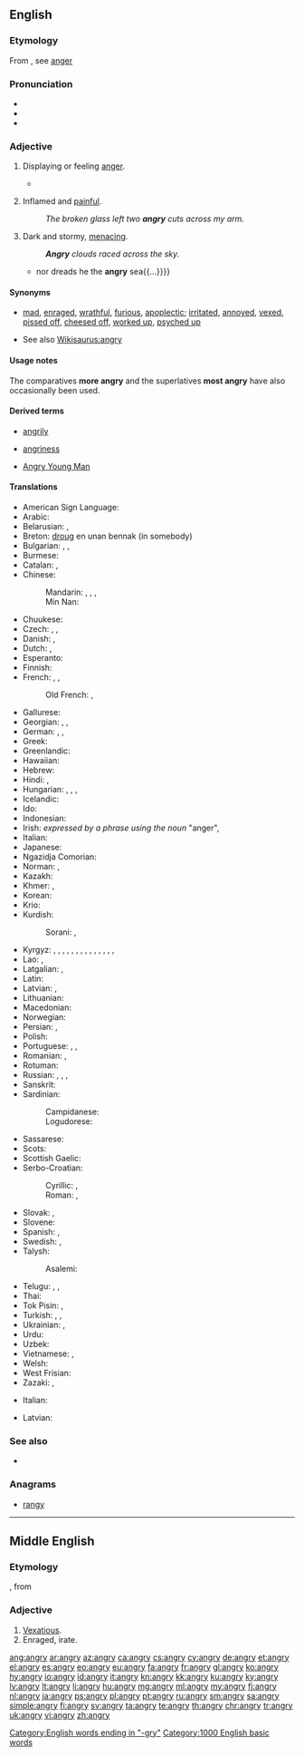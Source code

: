 ==English==

===Etymology===
From {{etyl|enm|en}}, see [[anger]]

===Pronunciation===
* {{IPA|/ˈæŋ.ɡri/|lang=en}}
* {{audio|en-us-angry.ogg|Audio (US)|lang=en}}
* {{rhymes|æŋɡri|lang=en}}

===Adjective===
{{en-adj|er}}

# Displaying or feeling [[anger]].
#: {{ux|en|His face became '''angry'''.}}
#: {{ux|en|An '''angry''' mob started looting the warehouse.}}
#* {{quote-book|year=1898|author={{w|Winston Churchill (novelist)|Winston Churchill}}
|title={{w|The Celebrity}}|chapter=5
|passage=Then we relapsed into a discomfited silence, and wished we were anywhere else. But Miss Thorn relieved the situation by laughing aloud, and with such a hearty enjoyment that instead of getting '''angry''' and more mortified we began to laugh ourselves, and instantly felt better.}}
# {{label|en|said about a wound or a rash}} Inflamed and [[painful]].
#: ''The broken glass left two '''angry''' cuts across my arm.''
# {{label|en|figuratively|said about the elements, like the sky or the sea}} Dark and stormy, [[menacing]].
#: '''''Angry''' clouds raced across the sky.''
#* {{quote-book|1756|{{w|Christopher Smart}}|3=[http://books.google.com/books?id=fnpYmCFiZlcC The Book of the Epodes]|chapter=Ode II|by={{w|Horace}}
|passage={{...}}nor dreads he the '''angry''' sea{{...}}}}

====Synonyms====
* {{sense|displaying anger}} [[mad]], [[enraged]], [[wrathful]], [[furious]], [[apoplectic]]; [[irritated]], [[annoyed]], [[vexed]], [[pissed off]], [[cheesed off]], [[worked up]], [[psyched up]]
* See also [[Wikisaurus:angry]]

====Usage notes====
The comparatives '''more angry''' and the superlatives '''most angry''' have also occasionally been used.



====Derived terms====
{{top3}}
* [[angrily]]
{{mid3}}
* [[angriness]]
{{mid3}}
* [[Angry Young Man]]
{{bottom}}

====Translations====
{{trans-top|displaying anger}}
* American Sign Language: {{t|ase|Claw5@NearNose-PalmBack}}
* Arabic: {{t|ar|غَاضِب}}
* Belarusian: {{t|be|сярдзі́ты|sc=Cyrl}}, {{t|be|злы|sc=Cyrl}}
* Breton: [[droug]] en unan bennak (in somebody)
* Bulgarian: {{t+|bg|ядо́сан}}, {{t+|bg|разгне́вен}}, {{t+|bg|сърди́т}}
* Burmese: {{t+|my|စိတ်ဆိုး|sc=Mymr}}
* Catalan: {{t+|ca|enfadat}}, {{t+|ca|enutjat}}
* Chinese:
*: Mandarin: {{t+|cmn|恼怒|tr=nǎonù|sc=Hani}}, {{t+|cmn|忿怒|tr=fènnù|sc=Hani}}, {{t+|cmn|生氣|sc=Hani}}, {{t+|cmn|生气|tr=shēngqì|sc=Hani}}
*: Min Nan: {{t+|nan|受氣|tr=siū-khì|sc=Hans}}
* Chuukese: {{t|chk|song}}
* Czech: {{t|cs|rozhněvaný}}, {{t+|cs|rozzlobený}}, {{t|cs|zlostný}}
* Danish: {{t|da|vred}}, {{t+|da|sur}}
* Dutch: {{t+|nl|kwaad}}, {{t+|nl|boos}}
* Esperanto: {{t|eo|kolera}}
* Finnish: {{t+|fi|vihainen}}
* French: {{t+|fr|fâché|m}}, {{t+|fr|fâchée|f}}, {{t+|fr|en colère}}
*: Old French: {{t|fro|irié}}, {{t|fro|irous}}
* Gallurese: {{t|sdn|airatu}}
* Georgian: {{t+|ka|გაბრაზებული|sc=Geor}}, {{t|ka|გაჯავრებული|sc=Geor}}, {{t|ka|გაღიზიანებული|sc=Geor}}
* German: {{t+|de|böse}}, {{t+|de|verärgert}}, {{t+|de|zornig}}
* Greek: {{t+|el|θυμωμένος}}
* Greenlandic: {{t|kl|ninngappoq}}
* Hawaiian: {{t|haw|huhū}}
* Hebrew: {{t+|he|סר|tr=sar}}
* Hindi: {{t|hi|रूठा|tr=rūțhā}}, {{t|hi|क्रोधित|tr=krodhit}}
* Hungarian: {{t+|hu|haragos}}, {{t+|hu|dühös}}, {{t+|hu|mérges}}, {{t|hu|bősz}}
* Icelandic: {{t+|is|reiður}}
* Ido: {{t+|io|iracoza}}
* Indonesian: {{t+|id|marah}}
* Irish: ''expressed by a phrase using the noun'' {{t|ga|fearg|f}} "anger", {{t|ga|cochallach}}
* Italian: {{t+|it|arrabbiato}}
* Japanese: {{t+|ja|怒る|tr=おこった, okotta|alt=怒った|sc=Jpan}}
* Ngazidja Comorian: {{t|zdj|harimwa usiu}}
* Norman: {{t|nrf|dguffi}}, {{t|nrf|mârri}}
* Kazakh: {{t|kk|ашулы|sc=Cyrl}}
* Khmer: {{t+|km|ខឹង|tr=kʰəŋ|sc=Khmr}}, {{t|km|ដែលខឹង|tr=dael kʰəŋ|sc=Khmr}}
* Korean: {{t+|ko|화내다|alt=화난|sc=Kore}}
* Krio: {{t|kri|vex}}
* Kurdish:
*: Sorani: {{t|ku|توڕه‌|tr=ture|sc=ku-Arab}}, {{t+|ku|زیز|tr=ziz|sc=ku-Arab}}
{{trans-mid}}
* Kyrgyz: {{t+|ky|ачуулуу}}, {{t+|ky|каардуу}}, {{t+|ky|каарданган}}, {{t+|ky|ачуу}}, {{t+|ky|катуу}}, {{t+|ky|нааразы}}, {{t+|ky|ыраазы эмес}}, {{t+|ky|кыжырланган}}, {{t+|ky|кыжырлуу}}, {{t+|ky|жини келген}}, {{t+|ky|жинденген}}, {{t+|ky|жини келген}}, {{t+|ky|туталанган}}, {{t+|ky|ырайымсыз}},{{t|ky|штормдуу (аба ырайы}}
* Lao: {{t|lo|ຄຽດ|sc=Laoo}}, {{t|lo|ພິໂລດ|sc=Laoo}}
* Latgalian: {{t|ltg|sirdeigs}}, {{t|ltg|špetnys}}
* Latin: {{t|la|iratus}}
* Latvian: {{t|lv|dusmīgs}}, {{t+|lv|pikts}}
* Lithuanian: {{t+|lt|piktas}}
* Macedonian: {{t|mk|разгневен|sc=Cyrl}}
* Norwegian: {{t|no|sint}}
* Persian: {{t+|fa|خشمگین|tr=xašmgin|sc=fa-Arab}}, {{t+|fa|عصبانی|tr=asabâni|sc=fa-Arab}}
* Polish: {{t+|pl|zły}}
* Portuguese: {{t+|pt|raivoso|m}}, {{t|pt|raivosa|f}}, {{t+|pt|bravo}}
* Romanian: {{t+|ro|rău|m}}, {{t|ro|rea|f}}
* Rotuman: {{t|rtm|feke}}
* Russian: {{t+|ru|серди́тый}}, {{t+|ru|злой}}, {{t+|ru|разгне́ванный}}, {{qualifier|e.g. tone}} {{t+|ru|гне́вный}}
* Sanskrit: {{t|sa|कुपित|sc=Deva}}
* Sardinian:
*: Campidanese: {{t|sc|arrenegadu}}
*: Logudorese: {{t|sc|aghedadu}}
* Sassarese: {{t|sdc|affuttàdu}}
* Scots: {{t|sco|fasht}}
* Scottish Gaelic: {{t|gd|fiadhaich}}
* Serbo-Croatian:
*: Cyrillic: {{t|sh|гневан}}, {{t|sh|гњеван}}
*: Roman: {{t|sh|gnevan}}, {{t+|sh|gnjevan}}
* Slovak: {{t|sk|rozhnevaný}}, {{t|sk|zlostný}}
* Slovene: {{t+|sl|jezen}}
* Spanish: {{t+|es|enojado}}, {{t+|es|enfadado}}
* Swedish: {{t+|sv|arg}}, {{t+|sv|ilsken}}
* Talysh:
*: Asalemi: {{t|tly|عصبانی|tr=asebâni|sc=fa-Arab}}
* Telugu: {{t+|te|కోపం}}, {{t+|te|ఆగ్రహం}}, {{t+|te|క్రోధం}}
* Thai: {{t+|th|โกรธ|tr=gròht}}
* Tok Pisin: {{t|tpi|belihat}}, {{t|tpi|kros}}
* Turkish: {{t+|tr|kızgın}}, {{t+|tr|sinirli}}, {{t+|tr|asabi}}
* Ukrainian: {{t|uk|серди́тий|sc=Cyrl}}, {{t+|uk|злий|sc=Cyrl}}
* Urdu: {{t|ur|روٹھا|tr=rūțhā|sc=ur-Arab}}
* Uzbek: {{t+|uz|jahldor}}
* Vietnamese: {{t+|vi|giận}}, {{t+|vi|tức}}
* Welsh: {{t+|cy|blin}}
* West Frisian: {{t|fy|lilk}}
* Zazaki: {{t|zza|har}}, {{t|zza|fahs}}
{{trans-bottom}}

{{trans-top|inflamed and painful}}
* Italian: {{t+|it|infiammato}}
{{trans-mid}}
* Latvian: {{t|lv|iekaisis}}
{{trans-bottom}}

===See also===
* {{pedialite|Anger}}

===Anagrams===
* [[rangy#English|rangy]]

[[Category:English words ending in "-gry"]]

[[Category:1000 English basic words]]

----

==Middle English==

===Etymology===
{{suffix|anger|y|lang=enm}}, from {{etyl|non|enm}} {{m|non|angr||affliction, sorrow}}

===Adjective===
{{head|enm|adjective}}

# [[vexatious|Vexatious]].
# Enraged, irate.

[[ang:angry]]
[[ar:angry]]
[[az:angry]]
[[ca:angry]]
[[cs:angry]]
[[cy:angry]]
[[de:angry]]
[[et:angry]]
[[el:angry]]
[[es:angry]]
[[eo:angry]]
[[eu:angry]]
[[fa:angry]]
[[fr:angry]]
[[gl:angry]]
[[ko:angry]]
[[hy:angry]]
[[io:angry]]
[[id:angry]]
[[it:angry]]
[[kn:angry]]
[[kk:angry]]
[[ku:angry]]
[[ky:angry]]
[[lv:angry]]
[[lt:angry]]
[[li:angry]]
[[hu:angry]]
[[mg:angry]]
[[ml:angry]]
[[my:angry]]
[[fj:angry]]
[[nl:angry]]
[[ja:angry]]
[[ps:angry]]
[[pl:angry]]
[[pt:angry]]
[[ru:angry]]
[[sm:angry]]
[[sa:angry]]
[[simple:angry]]
[[fi:angry]]
[[sv:angry]]
[[ta:angry]]
[[te:angry]]
[[th:angry]]
[[chr:angry]]
[[tr:angry]]
[[uk:angry]]
[[vi:angry]]
[[zh:angry]]